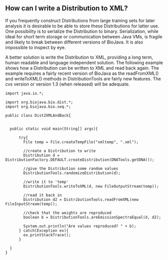 == How can I write a Distribution to XML? ==

If you frequently construct Distributions from large training sets for later analysis it is desirable to be able to store these Distributions for latter use. One possibility is to serialize the Distribution to binary. Serialization, while ideal for short term storage or communication between Java VMs, is  fragile and likely to break between different versions of BioJava. It is also impossible to inspect by eye.

A better solution is write the Distribution to XML, providing a long term, human readable and language independent solution. The following example shows how a Distribution can be written to XML and read back again. The example requires a fairly recent version of BioJava as the readFromXML() and writeToXML() methods in DistributionTools are fairly new features. The cvs version or version 1.3 (when released) will be adequate.

<pre>
import java.io.*;

import org.biojava.bio.dist.*;
import org.biojava.bio.seq.*;

public class Dist2XMLAndBack{


  public static void main(String[] args){

      try{
        File temp = File.createTempFile("xmltemp", ".xml");

        //create a Distribution to write
        Distribution d = DistributionFactory.DEFAULT.createDistribution(DNATools.getDNA());

        //give the Distribution some random values
        DistributionTools.randomizeDistribution(d);

        //write it to 'temp'
        DistributionTools.writeToXML(d, new FileOutputStream(temp));

        //read it back in
        Distribution d2 = DistributionTools.readFromXML(new FileInputStream(temp));

        //check that the weights are reproduced
        boolean b = DistributionTools.areEmissionSpectraEqual(d, d2);

        System.out.println("Are values reproduced? " + b);
      } catch(Exception ex){
        ex.printStackTrace();
      }

  }
}
</pre>